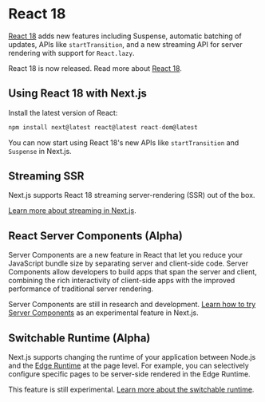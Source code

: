 # React 18

[React 18](https://reactjs.org/blog/2022/03/29/react-v18.html) adds new features including Suspense, automatic batching of updates, APIs like `startTransition`, and a new streaming API for server rendering with support for `React.lazy`.

React 18 is now released. Read more about [React 18](https://reactjs.org/blog/2022/03/29/react-v18.html).

## Using React 18 with Next.js

Install the latest version of React:

```jsx
npm install next@latest react@latest react-dom@latest
```

You can now start using React 18's new APIs like `startTransition` and `Suspense` in Next.js.

## Streaming SSR

Next.js supports React 18 streaming server-rendering (SSR) out of the box.

[Learn more about streaming in Next.js](/docs/advanced-features/react-18/streaming.md).

## React Server Components (Alpha)

Server Components are a new feature in React that let you reduce your JavaScript bundle size by separating server and client-side code. Server Components allow developers to build apps that span the server and client, combining the rich interactivity of client-side apps with the improved performance of traditional server rendering.

Server Components are still in research and development. [Learn how to try Server Components](/docs/advanced-features/react-18/server-components.md) as an experimental feature in Next.js.

## Switchable Runtime (Alpha)

Next.js supports changing the runtime of your application between Node.js and the [Edge Runtime](/docs/api-reference/edge-runtime.md) at the page level. For example, you can selectively configure specific pages to be server-side rendered in the Edge Runtime.

This feature is still experimental. [Learn more about the switchable runtime](/docs/advanced-features/react-18/switchable-runtime.md).

